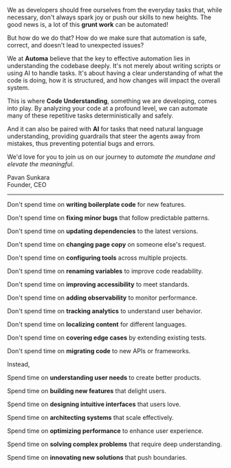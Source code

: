 We as developers should free ourselves from the everyday tasks that,
while necessary, don't always spark joy or push our skills to new heights.
The good news is, a lot of this **grunt work** can be automated!

But how do we do that? How do we make sure that automation is
safe, correct, and doesn't lead to unexpected issues?

We at **Automa** believe that the key to effective automation lies in
understanding the codebase deeply. It's not merely about writing scripts or using AI to
handle tasks. It's about having a clear understanding of what the code is doing,
how it is structured, and how changes will impact the overall system.

This is where **Code Understanding**, something we are developing, comes into play.
By analyzing your code at a profound level, we can automate many of these repetitive tasks
deterministically and safely.

And it can also be paired with **AI** for tasks that need natural language understanding,
providing guardrails that steer the agents away from mistakes, thus preventing
potential bugs and errors.

We'd love for you to join us on our journey to _automate the mundane and elevate the
meaningful_.

Pavan Sunkara<br/> Founder, CEO

---

Don't spend time on **writing boilerplate code** for new features.

Don't spend time on **fixing minor bugs** that follow predictable patterns.

Don't spend time on **updating dependencies** to the latest versions.

Don't spend time on **changing page copy** on someone else's request.

Don't spend time on **configuring tools** across multiple projects.

Don't spend time on **renaming variables** to improve code readability.

Don't spend time on **improving accessibility** to meet standards.

Don't spend time on **adding observability** to monitor performance.

Don't spend time on **tracking analytics** to understand user behavior.

Don't spend time on **localizing content** for different languages.

Don't spend time on **covering edge cases** by extending existing tests.

Don't spend time on **migrating code** to new APIs or frameworks.

Instead,

Spend time on **understanding user needs** to create better products.

Spend time on **building new features** that delight users.

Spend time on **designing intuitive interfaces** that users love.

Spend time on **architecting systems** that scale effectively.

Spend time on **optimizing performance** to enhance user experience.

Spend time on **solving complex problems** that require deep understanding.

Spend time on **innovating new solutions** that push boundaries.
